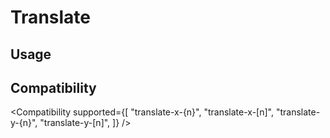 
# Translate

## Usage

<Usage />

## Compatibility

<Compatibility
  supported={[
    "translate-x-{n}",
    "translate-x-[n]",
    "translate-y-{n}",
    "translate-y-[n]",
  ]}
/>
